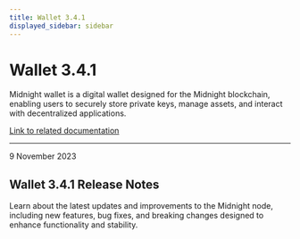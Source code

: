 ```yaml
---
title: Wallet 3.4.1
displayed_sidebar: sidebar
---
```


# Wallet 3.4.1

Midnight wallet is a digital wallet designed for the Midnight blockchain, enabling users to securely store private keys, manage assets, and interact with decentralized applications.

[Link to related documentation](../../learn/introduction/wallets)

---

<div 
  style={{
    marginTop: '0',
    fontSize: '1rem',
    fontWeight: 'normal',
    marginBottom: '0.5rem'
  }}
>
  9 November 2023
</div>

## Wallet 3.4.1 Release Notes

Learn about the latest updates and improvements to the Midnight node, including new features, bug fixes, and breaking changes designed to enhance functionality and stability.
